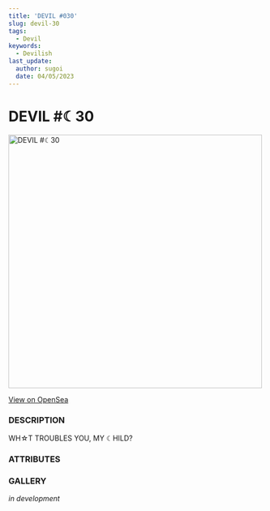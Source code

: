 ```yaml
---
title: 'DEVIL #030'
slug: devil-30
tags:
  - Devil
keywords:
  - Devilish
last_update:
  author: sugoi
  date: 04/05/2023
---
```



# DEVIL #☾30

<img src='https://nft-cdn.alchemy.com/eth-mainnet/df473daf49a7db06846e923943e40128' alt='DEVIL #☾30' width='500' />

[View on OpenSea](https://opensea.io/assets/ethereum/0x231EDa2D0E36E5254515B7625D1201f7b4617cf4/31)

### DESCRIPTION

WH☆T TROUBLES YOU, MY ☾HILD?

### ATTRIBUTES

<AttributeTag traitType='HUMANITY' value='LOW' />
<AttributeTag traitType='NATURE' value='OBSERVANT' />
<AttributeTag traitType='TYPE' value='DEVIL' />
<AttributeTag traitType='SUBTYPE' value='ONEIROS' />

### GALLERY

_in development_
